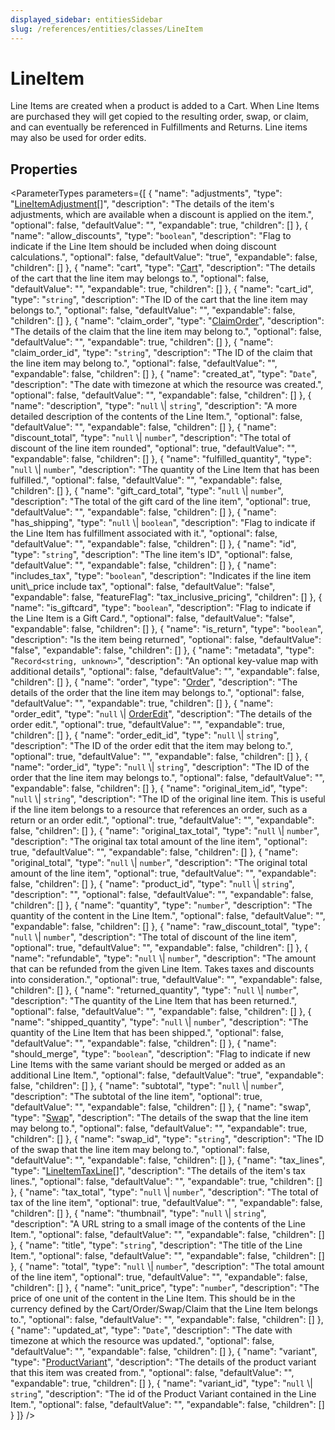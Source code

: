 ```yaml
---
displayed_sidebar: entitiesSidebar
slug: /references/entities/classes/LineItem
---
```



# LineItem

Line Items are created when a product is added to a Cart. When Line Items are purchased they will get copied to the resulting order, swap, or claim, and can eventually be referenced in Fulfillments and Returns. Line items may also be used for order edits.

## Properties

<ParameterTypes parameters={[
  {
    "name": "adjustments",
    "type": "[LineItemAdjustment](entities.LineItemAdjustment.mdx)[]",
    "description": "The details of the item's adjustments, which are available when a discount is applied on the item.",
    "optional": false,
    "defaultValue": "",
    "expandable": true,
    "children": []
  },
  {
    "name": "allow_discounts",
    "type": "`boolean`",
    "description": "Flag to indicate if the Line Item should be included when doing discount calculations.",
    "optional": false,
    "defaultValue": "true",
    "expandable": false,
    "children": []
  },
  {
    "name": "cart",
    "type": "[Cart](entities.Cart.mdx)",
    "description": "The details of the cart that the line item may belongs to.",
    "optional": false,
    "defaultValue": "",
    "expandable": true,
    "children": []
  },
  {
    "name": "cart_id",
    "type": "`string`",
    "description": "The ID of the cart that the line item may belongs to.",
    "optional": false,
    "defaultValue": "",
    "expandable": false,
    "children": []
  },
  {
    "name": "claim_order",
    "type": "[ClaimOrder](entities.ClaimOrder.mdx)",
    "description": "The details of the claim that the line item may belong to.",
    "optional": false,
    "defaultValue": "",
    "expandable": true,
    "children": []
  },
  {
    "name": "claim_order_id",
    "type": "`string`",
    "description": "The ID of the claim that the line item may belong to.",
    "optional": false,
    "defaultValue": "",
    "expandable": false,
    "children": []
  },
  {
    "name": "created_at",
    "type": "`Date`",
    "description": "The date with timezone at which the resource was created.",
    "optional": false,
    "defaultValue": "",
    "expandable": false,
    "children": []
  },
  {
    "name": "description",
    "type": "`null` \\| `string`",
    "description": "A more detailed description of the contents of the Line Item.",
    "optional": false,
    "defaultValue": "",
    "expandable": false,
    "children": []
  },
  {
    "name": "discount_total",
    "type": "`null` \\| `number`",
    "description": "The total of discount of the line item rounded",
    "optional": true,
    "defaultValue": "",
    "expandable": false,
    "children": []
  },
  {
    "name": "fulfilled_quantity",
    "type": "`null` \\| `number`",
    "description": "The quantity of the Line Item that has been fulfilled.",
    "optional": false,
    "defaultValue": "",
    "expandable": false,
    "children": []
  },
  {
    "name": "gift_card_total",
    "type": "`null` \\| `number`",
    "description": "The total of the gift card of the line item",
    "optional": true,
    "defaultValue": "",
    "expandable": false,
    "children": []
  },
  {
    "name": "has_shipping",
    "type": "`null` \\| `boolean`",
    "description": "Flag to indicate if the Line Item has fulfillment associated with it.",
    "optional": false,
    "defaultValue": "",
    "expandable": false,
    "children": []
  },
  {
    "name": "id",
    "type": "`string`",
    "description": "The line item's ID",
    "optional": false,
    "defaultValue": "",
    "expandable": false,
    "children": []
  },
  {
    "name": "includes_tax",
    "type": "`boolean`",
    "description": "Indicates if the line item unit\\_price include tax",
    "optional": false,
    "defaultValue": "false",
    "expandable": false,
    "featureFlag": "tax_inclusive_pricing",
    "children": []
  },
  {
    "name": "is_giftcard",
    "type": "`boolean`",
    "description": "Flag to indicate if the Line Item is a Gift Card.",
    "optional": false,
    "defaultValue": "false",
    "expandable": false,
    "children": []
  },
  {
    "name": "is_return",
    "type": "`boolean`",
    "description": "Is the item being returned",
    "optional": false,
    "defaultValue": "false",
    "expandable": false,
    "children": []
  },
  {
    "name": "metadata",
    "type": "`Record<string, unknown>`",
    "description": "An optional key-value map with additional details",
    "optional": false,
    "defaultValue": "",
    "expandable": false,
    "children": []
  },
  {
    "name": "order",
    "type": "[Order](entities.Order.mdx)",
    "description": "The details of the order that the line item may belongs to.",
    "optional": false,
    "defaultValue": "",
    "expandable": true,
    "children": []
  },
  {
    "name": "order_edit",
    "type": "`null` \\| [OrderEdit](entities.OrderEdit.mdx)",
    "description": "The details of the order edit.",
    "optional": true,
    "defaultValue": "",
    "expandable": true,
    "children": []
  },
  {
    "name": "order_edit_id",
    "type": "`null` \\| `string`",
    "description": "The ID of the order edit that the item may belong to.",
    "optional": true,
    "defaultValue": "",
    "expandable": false,
    "children": []
  },
  {
    "name": "order_id",
    "type": "`null` \\| `string`",
    "description": "The ID of the order that the line item may belongs to.",
    "optional": false,
    "defaultValue": "",
    "expandable": false,
    "children": []
  },
  {
    "name": "original_item_id",
    "type": "`null` \\| `string`",
    "description": "The ID of the original line item. This is useful if the line item belongs to a resource that references an order, such as a return or an order edit.",
    "optional": true,
    "defaultValue": "",
    "expandable": false,
    "children": []
  },
  {
    "name": "original_tax_total",
    "type": "`null` \\| `number`",
    "description": "The original tax total amount of the line item",
    "optional": true,
    "defaultValue": "",
    "expandable": false,
    "children": []
  },
  {
    "name": "original_total",
    "type": "`null` \\| `number`",
    "description": "The original total amount of the line item",
    "optional": true,
    "defaultValue": "",
    "expandable": false,
    "children": []
  },
  {
    "name": "product_id",
    "type": "`null` \\| `string`",
    "description": "",
    "optional": false,
    "defaultValue": "",
    "expandable": false,
    "children": []
  },
  {
    "name": "quantity",
    "type": "`number`",
    "description": "The quantity of the content in the Line Item.",
    "optional": false,
    "defaultValue": "",
    "expandable": false,
    "children": []
  },
  {
    "name": "raw_discount_total",
    "type": "`null` \\| `number`",
    "description": "The total of discount of the line item",
    "optional": true,
    "defaultValue": "",
    "expandable": false,
    "children": []
  },
  {
    "name": "refundable",
    "type": "`null` \\| `number`",
    "description": "The amount that can be refunded from the given Line Item. Takes taxes and discounts into consideration.",
    "optional": true,
    "defaultValue": "",
    "expandable": false,
    "children": []
  },
  {
    "name": "returned_quantity",
    "type": "`null` \\| `number`",
    "description": "The quantity of the Line Item that has been returned.",
    "optional": false,
    "defaultValue": "",
    "expandable": false,
    "children": []
  },
  {
    "name": "shipped_quantity",
    "type": "`null` \\| `number`",
    "description": "The quantity of the Line Item that has been shipped.",
    "optional": false,
    "defaultValue": "",
    "expandable": false,
    "children": []
  },
  {
    "name": "should_merge",
    "type": "`boolean`",
    "description": "Flag to indicate if new Line Items with the same variant should be merged or added as an additional Line Item.",
    "optional": false,
    "defaultValue": "true",
    "expandable": false,
    "children": []
  },
  {
    "name": "subtotal",
    "type": "`null` \\| `number`",
    "description": "The subtotal of the line item",
    "optional": true,
    "defaultValue": "",
    "expandable": false,
    "children": []
  },
  {
    "name": "swap",
    "type": "[Swap](entities.Swap.mdx)",
    "description": "The details of the swap that the line item may belong to.",
    "optional": false,
    "defaultValue": "",
    "expandable": true,
    "children": []
  },
  {
    "name": "swap_id",
    "type": "`string`",
    "description": "The ID of the swap that the line item may belong to.",
    "optional": false,
    "defaultValue": "",
    "expandable": false,
    "children": []
  },
  {
    "name": "tax_lines",
    "type": "[LineItemTaxLine](entities.LineItemTaxLine.mdx)[]",
    "description": "The details of the item's tax lines.",
    "optional": false,
    "defaultValue": "",
    "expandable": true,
    "children": []
  },
  {
    "name": "tax_total",
    "type": "`null` \\| `number`",
    "description": "The total of tax of the line item",
    "optional": true,
    "defaultValue": "",
    "expandable": false,
    "children": []
  },
  {
    "name": "thumbnail",
    "type": "`null` \\| `string`",
    "description": "A URL string to a small image of the contents of the Line Item.",
    "optional": false,
    "defaultValue": "",
    "expandable": false,
    "children": []
  },
  {
    "name": "title",
    "type": "`string`",
    "description": "The title of the Line Item.",
    "optional": false,
    "defaultValue": "",
    "expandable": false,
    "children": []
  },
  {
    "name": "total",
    "type": "`null` \\| `number`",
    "description": "The total amount of the line item",
    "optional": true,
    "defaultValue": "",
    "expandable": false,
    "children": []
  },
  {
    "name": "unit_price",
    "type": "`number`",
    "description": "The price of one unit of the content in the Line Item. This should be in the currency defined by the Cart/Order/Swap/Claim that the Line Item belongs to.",
    "optional": false,
    "defaultValue": "",
    "expandable": false,
    "children": []
  },
  {
    "name": "updated_at",
    "type": "`Date`",
    "description": "The date with timezone at which the resource was updated.",
    "optional": false,
    "defaultValue": "",
    "expandable": false,
    "children": []
  },
  {
    "name": "variant",
    "type": "[ProductVariant](entities.ProductVariant.mdx)",
    "description": "The details of the product variant that this item was created from.",
    "optional": false,
    "defaultValue": "",
    "expandable": true,
    "children": []
  },
  {
    "name": "variant_id",
    "type": "`null` \\| `string`",
    "description": "The id of the Product Variant contained in the Line Item.",
    "optional": false,
    "defaultValue": "",
    "expandable": false,
    "children": []
  }
]} />
